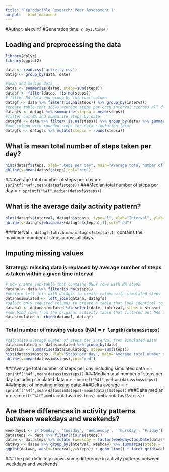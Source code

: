 ```yaml
---
title: "Reproducible Research: Peer Assessment 1"
output:   html_document
---
```

#Author: alexvirt1
#Generation time: `r Sys.time()`

## Loading and preprocessing the data
```r
library(dplyr)
library(ggplot2)

data <- read.csv("activity.csv")
datag <- group_by(data, date)

#mean and median data
datas <- summarise(datag, steps=sum(steps))
datasf <- filter(datas, !is.na(steps))
# filter NA data and group by interval column
datagf <- data %>% filter(!is.na(steps)) %>% group_by(interval)
#create table that shows average steps per each interval accross all days
datagfs <- datagf %>% summarise(stepsa = mean(steps))
#filter out NA and summarise steps by date
datagfd <- data %>% filter(!is.na(steps)) %>% group_by(date) %>% summarise(steps = sum(steps))
#add column with rounded steps for data simulation later
datagfs <- datagfs %>% mutate(stepsr = round(stepsa))

```
## What is mean total number of steps taken per day?
```r
hist(datasf$steps, xlab="Steps per day", main="Average total number of steps per day")
abline(v=mean(datasf$steps),col="red")
```

###Average total number of steps per day = `r sprintf("%4f",mean(datasf$steps))`
###Median total number of steps per day = `r sprintf("%4f",median(datasf$steps))`

## What is the average daily activity pattern?
```r
plot(datagfs$interval, datagfs$stepsa, type="l", xlab="Interval", ylab="Steps", main="Average number of steps taken")
abline(v=datagfs[which.max(datagfs$stepsa),1],col="red")
```

###Interval `r datagfs[which.max(datagfs$stepsa),1]` contains the maximum number of steps across all days.

## Imputing missing values
### Strategy: missing data is replaced by average number of steps is taken within a given time interval

```r
# now create sub-table that contains ONLY rows with NA steps
datana <- data %>% filter(is.na(steps))
#perform left join with datagfs to create column with simulated steps
datanasimulated <- left_join(datana, datagfs)
#select only required columns to create a table that look identical to the original one but NA is replaced with mean value
datana1 <- datanasimulated %>% select(date, interval, steps = stepsr)
#now bind rows from the original activity table that filtered out NAs and with a new table that replaced NA with simulated data
datasimulated <- rbind(datana1, datagf)
```

### Total number of missing values (NA) = `r length(datana$steps)`
```r
#calculate average number of steps per interval from simulated data
datasimulatedg <- datasimulated %>% group_by(date)
datassim <- summarise(datasimulatedg, steps=sum(steps))
hist(datassim$steps, xlab="Steps per day", main="Average total number of steps per day - including simulated data")
abline(v=mean(datassim$steps),col="red")
```

###Average total number of steps per day including simulated data = `r sprintf("%4f",mean(datassim$steps))`
###Median total number of steps per day including simulated data = `r sprintf("%4f",median(datassim$steps))`
###Impact of imputing missing data:
###Delta average = `r sprintf("%4f",mean(datassim$steps)-mean(datasf$steps))`
###Delta median = `r sprintf("%4f",median(datassim$steps)-median(datasf$steps))`

## Are there differences in activity patterns between weekdays and weekends?
```r
weekdays1 <- c('Monday', 'Tuesday', 'Wednesday', 'Thursday', 'Friday')
datasteps <- data %>% filter(!is.na(steps))
dataw <- datasteps %>% mutate (weekday = factor(weekdays(as.Date(datasteps$date)) %in% weekdays1, levels=c(FALSE, TRUE), labels=c('weekend', 'weekday')))
datawg <- dataw %>% group_by(interval, weekday) %>% summarise(steps = mean(steps))
ggplot(datawg, aes(x=interval,y=steps)) + geom_line() + facet_grid(weekday ~ .)
```

###The plot definitely shows some difference in activity patterns between weekdays and weekends.